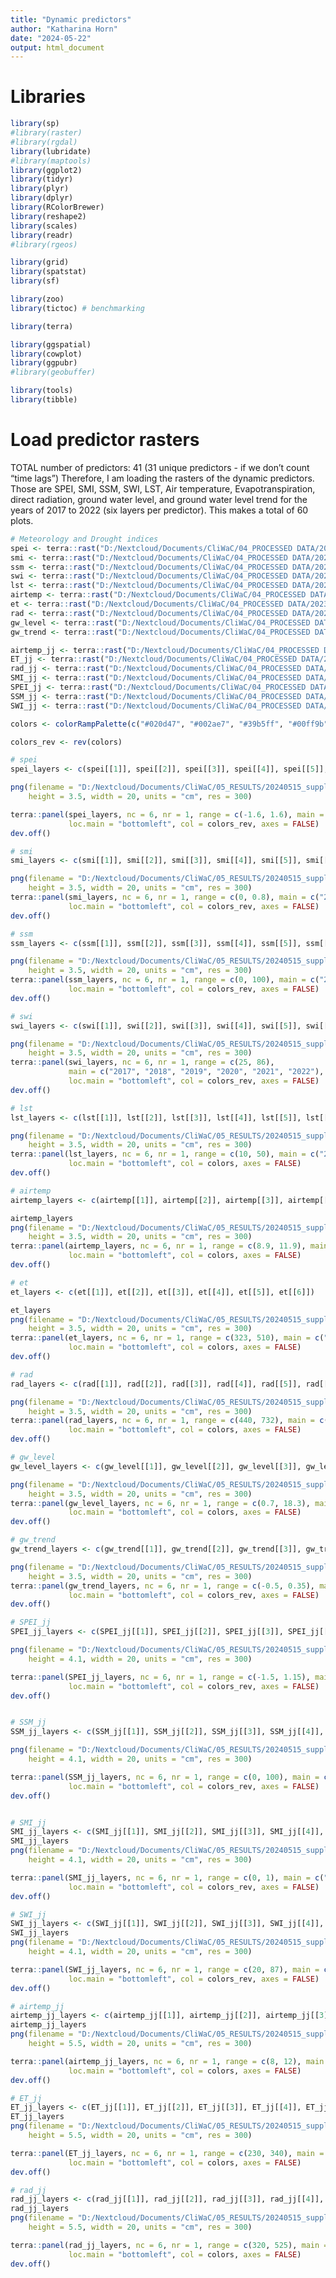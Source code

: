 ```yaml
---
title: "Dynamic predictors"
author: "Katharina Horn"
date: "2024-05-22"
output: html_document
---
```


# Libraries 

```r

library(sp)
#library(raster)
#library(rgdal)
library(lubridate)
#library(maptools)
library(ggplot2)
library(tidyr)
library(plyr)
library(dplyr)
library(RColorBrewer)
library(reshape2)
library(scales)
library(readr)
#library(rgeos)

library(grid)
library(spatstat)
library(sf)

library(zoo)
library(tictoc) # benchmarking

library(terra)

library(ggspatial)
library(cowplot)
library(ggpubr)
#library(geobuffer)

library(tools)
library(tibble)

```


# Load predictor rasters

TOTAL number of predictors: 41 (31 unique predictors - if we don’t count “time lags”)
Therefore, I am loading the rasters of the dynamic predictors.
Those are SPEI, SMI, SSM, SWI, LST, Air temperature, Evapotranspiration, direct radiation, ground water level, and ground water level trend
for the years of 2017 to 2022 (six layers per predictor). This makes a total of 60 plots. 

```r

# Meteorology and Drought indices
spei <- terra::rast("D:/Nextcloud/Documents/CliWaC/04_PROCESSED DATA/20230926_data_proj/Dynamic_data_proj/Annual/SPEI_annual_2017_to_2022.tif")
smi <- terra::rast("D:/Nextcloud/Documents/CliWaC/04_PROCESSED DATA/20230926_data_proj/Dynamic_data_proj/Annual/SMI_annual_2017_to_2022.tif")
ssm <- terra::rast("D:/Nextcloud/Documents/CliWaC/04_PROCESSED DATA/20230926_data_proj/Dynamic_data_proj/Annual/SSM_annual_2017_to_2022.tif")
swi <- terra::rast("D:/Nextcloud/Documents/CliWaC/04_PROCESSED DATA/20230926_data_proj/Dynamic_data_proj/Annual/SWI_15cm_annual_2017_to_2022.tif")
lst <- terra::rast("D:/Nextcloud/Documents/CliWaC/04_PROCESSED DATA/20230926_data_proj/Dynamic_data_proj/Annual/LST_annual_2017_to_2022.tif")
airtemp <- terra::rast("D:/Nextcloud/Documents/CliWaC/04_PROCESSED DATA/20230926_data_proj/Dynamic_data_proj/Annual/airtemp_annual_2017_to_2022.tif")
et <- terra::rast("D:/Nextcloud/Documents/CliWaC/04_PROCESSED DATA/20230926_data_proj/Dynamic_data_proj/Annual/ET_annual_2017_to_2022.tif")
rad <- terra::rast("D:/Nextcloud/Documents/CliWaC/04_PROCESSED DATA/20230926_data_proj/Dynamic_data_proj/Annual/rad_direct_annual_2017_to_2022.tif")
gw_level <- terra::rast("D:/Nextcloud/Documents/CliWaC/04_PROCESSED DATA/20230926_data_proj/Dynamic_data_proj/Annual/groundwater_annual_2017_to_2022.tif")
gw_trend <- terra::rast("D:/Nextcloud/Documents/CliWaC/04_PROCESSED DATA/20230926_data_proj/Dynamic_data_proj/Annual/gw_trend_annual_2017_to_2022.tif")

```


```r

airtemp_jj <- terra::rast("D:/Nextcloud/Documents/CliWaC/04_PROCESSED DATA/20230926_data_proj/Dynamic_data_proj/Jan_to_July/airtemp_JanJuly_2017_to_2022.tif")
ET_jj <- terra::rast("D:/Nextcloud/Documents/CliWaC/04_PROCESSED DATA/20230926_data_proj/Dynamic_data_proj/Jan_to_July/ET_JanJuly_2017_to_2022.tif")
rad_jj <- terra::rast("D:/Nextcloud/Documents/CliWaC/04_PROCESSED DATA/20230926_data_proj/Dynamic_data_proj/Jan_to_July/rad_direct_JanJuly_2017_to_2022.tif")
SMI_jj <- terra::rast("D:/Nextcloud/Documents/CliWaC/04_PROCESSED DATA/20230926_data_proj/Dynamic_data_proj/Jan_to_July/SMI_JanJuly_2017_to_2022.tif")
SPEI_jj <- terra::rast("D:/Nextcloud/Documents/CliWaC/04_PROCESSED DATA/20230926_data_proj/Dynamic_data_proj/Jan_to_July/SPEI_JanJuly_2017_to_2022.tif")
SSM_jj <- terra::rast("D:/Nextcloud/Documents/CliWaC/04_PROCESSED DATA/20230926_data_proj/Dynamic_data_proj/Jan_to_July/SSM_JanJuly_2017_to_2022.tif")
SWI_jj <- terra::rast("D:/Nextcloud/Documents/CliWaC/04_PROCESSED DATA/20230926_data_proj/Dynamic_data_proj/Jan_to_July/SWI_15cm_JanJuly_2017_to_2022.tif")


```


```r

colors <- colorRampPalette(c("#020d47", "#002ae7", "#39b5ff", "#00ff9b", "#fcf599", "#ff980c", "#F36802", "#F82602", "#7F0000"))(255)

colors_rev <- rev(colors)

```


```r

# spei
spei_layers <- c(spei[[1]], spei[[2]], spei[[3]], spei[[4]], spei[[5]], spei[[6]])

png(filename = "D:/Nextcloud/Documents/CliWaC/05_RESULTS/20240515_supplement_figure_predictors/Dynamic/Annual/S1_dyn_pred_spei2.png", 
    height = 3.5, width = 20, units = "cm", res = 300)

terra::panel(spei_layers, nc = 6, nr = 1, range = c(-1.6, 1.6), main = c("2017", "2018", "2019", "2020", "2021", "2022"), 
             loc.main = "bottomleft", col = colors_rev, axes = FALSE)
dev.off()

# smi
smi_layers <- c(smi[[1]], smi[[2]], smi[[3]], smi[[4]], smi[[5]], smi[[6]])

png(filename = "D:/Nextcloud/Documents/CliWaC/05_RESULTS/20240515_supplement_figure_predictors/Dynamic/Annual/S1_dyn_pred_smi.png", 
    height = 3.5, width = 20, units = "cm", res = 300)
terra::panel(smi_layers, nc = 6, nr = 1, range = c(0, 0.8), main = c("2017", "2018", "2019", "2020", "2021", "2022"), 
             loc.main = "bottomleft", col = colors_rev, axes = FALSE)
dev.off()

# ssm
ssm_layers <- c(ssm[[1]], ssm[[2]], ssm[[3]], ssm[[4]], ssm[[5]], ssm[[6]])

png(filename = "D:/Nextcloud/Documents/CliWaC/05_RESULTS/20240515_supplement_figure_predictors/Dynamic/Annual/S1_dyn_pred_ssm.png", 
    height = 3.5, width = 20, units = "cm", res = 300)
terra::panel(ssm_layers, nc = 6, nr = 1, range = c(0, 100), main = c("2017", "2018", "2019", "2020", "2021", "2022"), 
             loc.main = "bottomleft", col = colors_rev, axes = FALSE)
dev.off()

# swi
swi_layers <- c(swi[[1]], swi[[2]], swi[[3]], swi[[4]], swi[[5]], swi[[6]])

png(filename = "D:/Nextcloud/Documents/CliWaC/05_RESULTS/20240515_supplement_figure_predictors/Dynamic/Annual/S1_dyn_pred_swi.png", 
    height = 3.5, width = 20, units = "cm", res = 300)
terra::panel(swi_layers, nc = 6, nr = 1, range = c(25, 86), 
             main = c("2017", "2018", "2019", "2020", "2021", "2022"), 
             loc.main = "bottomleft", col = colors_rev, axes = FALSE)
dev.off()

# lst
lst_layers <- c(lst[[1]], lst[[2]], lst[[3]], lst[[4]], lst[[5]], lst[[6]])

png(filename = "D:/Nextcloud/Documents/CliWaC/05_RESULTS/20240515_supplement_figure_predictors/Dynamic/Annual/S1_dyn_pred_lst.png", 
    height = 3.5, width = 20, units = "cm", res = 300)
terra::panel(lst_layers, nc = 6, nr = 1, range = c(10, 50), main = c("2017", "2018", "2019", "2020", "2021", "2022"), 
             loc.main = "bottomleft", col = colors, axes = FALSE)
dev.off()


```

```r

# airtemp
airtemp_layers <- c(airtemp[[1]], airtemp[[2]], airtemp[[3]], airtemp[[4]], airtemp[[5]], airtemp[[6]])

airtemp_layers
png(filename = "D:/Nextcloud/Documents/CliWaC/05_RESULTS/20240515_supplement_figure_predictors/Dynamic/S1_dyn_pred_airtemp.png", 
    height = 3.5, width = 20, units = "cm", res = 300)
terra::panel(airtemp_layers, nc = 6, nr = 1, range = c(8.9, 11.9), main = c("2017", "2018", "2019", "2020", "2021", "2022"), 
             loc.main = "bottomleft", col = colors, axes = FALSE)
dev.off()

# et
et_layers <- c(et[[1]], et[[2]], et[[3]], et[[4]], et[[5]], et[[6]])

et_layers
png(filename = "D:/Nextcloud/Documents/CliWaC/05_RESULTS/20240515_supplement_figure_predictors/Dynamic/S1_dyn_pred_et.png", 
    height = 3.5, width = 20, units = "cm", res = 300)
terra::panel(et_layers, nc = 6, nr = 1, range = c(323, 510), main = c("2017", "2018", "2019", "2020", "2021", "2022"), 
             loc.main = "bottomleft", col = colors, axes = FALSE)
dev.off()

# rad
rad_layers <- c(rad[[1]], rad[[2]], rad[[3]], rad[[4]], rad[[5]], rad[[6]])

png(filename = "D:/Nextcloud/Documents/CliWaC/05_RESULTS/20240515_supplement_figure_predictors/Dynamic/S1_dyn_pred_rad.png", 
    height = 3.5, width = 20, units = "cm", res = 300)
terra::panel(rad_layers, nc = 6, nr = 1, range = c(440, 732), main = c("2017", "2018", "2019", "2020", "2021", "2022"), 
             loc.main = "bottomleft", col = colors, axes = FALSE)
dev.off()

# gw_level
gw_level_layers <- c(gw_level[[1]], gw_level[[2]], gw_level[[3]], gw_level[[4]], gw_level[[5]], gw_level[[6]])

png(filename = "D:/Nextcloud/Documents/CliWaC/05_RESULTS/20240515_supplement_figure_predictors/Dynamic/S1_dyn_pred_gw_level.png", 
    height = 3.5, width = 20, units = "cm", res = 300)
terra::panel(gw_level_layers, nc = 6, nr = 1, range = c(0.7, 18.3), main = c("2017", "2018", "2019", "2020", "2021", "2022"), 
             loc.main = "bottomleft", col = colors, axes = FALSE)
dev.off()

# gw_trend
gw_trend_layers <- c(gw_trend[[1]], gw_trend[[2]], gw_trend[[3]], gw_trend[[4]], gw_trend[[5]], gw_trend[[6]])

png(filename = "D:/Nextcloud/Documents/CliWaC/05_RESULTS/20240515_supplement_figure_predictors/Dynamic/S1_dyn_pred_gw_trend.png", 
    height = 3.5, width = 20, units = "cm", res = 300)
terra::panel(gw_trend_layers, nc = 6, nr = 1, range = c(-0.5, 0.35), main = c("2017", "2018", "2019", "2020", "2021", "2022"), 
             loc.main = "bottomleft", col = colors_rev, axes = FALSE)
dev.off()


```



```r

# SPEI_jj
SPEI_jj_layers <- c(SPEI_jj[[1]], SPEI_jj[[2]], SPEI_jj[[3]], SPEI_jj[[4]], SPEI_jj[[5]], SPEI_jj[[6]])

png(filename = "D:/Nextcloud/Documents/CliWaC/05_RESULTS/20240515_supplement_figure_predictors/Dynamic/Jan_July/S1_dyn_pred_SPEI_jj.png", 
    height = 4.1, width = 20, units = "cm", res = 300)

terra::panel(SPEI_jj_layers, nc = 6, nr = 1, range = c(-1.5, 1.15), main = c("2017", "2018", "2019", "2020", "2021", "2022"), 
             loc.main = "bottomleft", col = colors_rev, axes = FALSE)
dev.off()


# SSM_jj
SSM_jj_layers <- c(SSM_jj[[1]], SSM_jj[[2]], SSM_jj[[3]], SSM_jj[[4]], SSM_jj[[5]], SSM_jj[[6]])

png(filename = "D:/Nextcloud/Documents/CliWaC/05_RESULTS/20240515_supplement_figure_predictors/Dynamic/Jan_July/S1_dyn_pred_SSM_jj.png", 
    height = 4.1, width = 20, units = "cm", res = 300)

terra::panel(SSM_jj_layers, nc = 6, nr = 1, range = c(0, 100), main = c("2017", "2018", "2019", "2020", "2021", "2022"), 
             loc.main = "bottomleft", col = colors_rev, axes = FALSE)
dev.off()


# SMI_jj
SMI_jj_layers <- c(SMI_jj[[1]], SMI_jj[[2]], SMI_jj[[3]], SMI_jj[[4]], SMI_jj[[5]], SMI_jj[[6]])
SMI_jj_layers
png(filename = "D:/Nextcloud/Documents/CliWaC/05_RESULTS/20240515_supplement_figure_predictors/Dynamic/Jan_July/S1_dyn_pred_SMI_jj.png", 
    height = 4.1, width = 20, units = "cm", res = 300)

terra::panel(SMI_jj_layers, nc = 6, nr = 1, range = c(0, 1), main = c("2017", "2018", "2019", "2020", "2021", "2022"), 
             loc.main = "bottomleft", col = colors_rev, axes = FALSE)
dev.off()

# SWI_jj
SWI_jj_layers <- c(SWI_jj[[1]], SWI_jj[[2]], SWI_jj[[3]], SWI_jj[[4]], SWI_jj[[5]], SWI_jj[[6]])
SWI_jj_layers
png(filename = "D:/Nextcloud/Documents/CliWaC/05_RESULTS/20240515_supplement_figure_predictors/Dynamic/Jan_July/S1_dyn_pred_SWI_jj.png", 
    height = 4.1, width = 20, units = "cm", res = 300)

terra::panel(SWI_jj_layers, nc = 6, nr = 1, range = c(20, 87), main = c("2017", "2018", "2019", "2020", "2021", "2022"), 
             loc.main = "bottomleft", col = colors_rev, axes = FALSE)
dev.off()

```

```r

# airtemp_jj
airtemp_jj_layers <- c(airtemp_jj[[1]], airtemp_jj[[2]], airtemp_jj[[3]], airtemp_jj[[4]], airtemp_jj[[5]], airtemp_jj[[6]])
airtemp_jj_layers
png(filename = "D:/Nextcloud/Documents/CliWaC/05_RESULTS/20240515_supplement_figure_predictors/Dynamic/Jan_July/S1_dyn_pred_airtemp_jj.png", 
    height = 5.5, width = 20, units = "cm", res = 300)

terra::panel(airtemp_jj_layers, nc = 6, nr = 1, range = c(8, 12), main = c("2017", "2018", "2019", "2020", "2021", "2022"), 
             loc.main = "bottomleft", col = colors, axes = FALSE)
dev.off()

# ET_jj
ET_jj_layers <- c(ET_jj[[1]], ET_jj[[2]], ET_jj[[3]], ET_jj[[4]], ET_jj[[5]], ET_jj[[6]])
ET_jj_layers
png(filename = "D:/Nextcloud/Documents/CliWaC/05_RESULTS/20240515_supplement_figure_predictors/Dynamic/Jan_July/S1_dyn_pred_ET_jj.png", 
    height = 5.5, width = 20, units = "cm", res = 300)

terra::panel(ET_jj_layers, nc = 6, nr = 1, range = c(230, 340), main = c("2017", "2018", "2019", "2020", "2021", "2022"), 
             loc.main = "bottomleft", col = colors, axes = FALSE)
dev.off()

# rad_jj
rad_jj_layers <- c(rad_jj[[1]], rad_jj[[2]], rad_jj[[3]], rad_jj[[4]], rad_jj[[5]], rad_jj[[6]])
rad_jj_layers
png(filename = "D:/Nextcloud/Documents/CliWaC/05_RESULTS/20240515_supplement_figure_predictors/Dynamic/Jan_July/S1_dyn_pred_rad_jj.png", 
    height = 5.5, width = 20, units = "cm", res = 300)

terra::panel(rad_jj_layers, nc = 6, nr = 1, range = c(320, 525), main = c("2017", "2018", "2019", "2020", "2021", "2022"), 
             loc.main = "bottomleft", col = colors, axes = FALSE)
dev.off()


```


